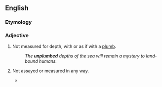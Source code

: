 ==English==

===Etymology===
{{prefix|en|un|plumbed}}

===Adjective===
{{en-adj}}

# Not measured for depth, with or as if with a [[plumb]].
#: ''The '''unplumbed''' depths of the sea will remain a mystery to land-bound humans.''
# {{lb|en|figurative}} Not assayed or measured in any way.
#* {{quote-book|1=en|year=1938|author=Norman Lindsay|authorlink=Norman Lindsay|title=Age of Consent|publisher=Ure Smith|location=Sydney|year_published=1962|page=207|passage=There he was suddenly checked, facing the '''unplumbed''' complexity of child or woman in her.}}